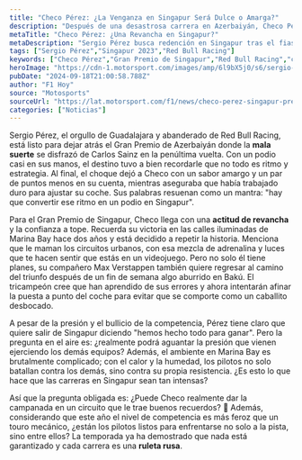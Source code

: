 ```yaml
---
title: "Checo Pérez: ¿La Venganza en Singapur Será Dulce o Amarga?"
description: "Después de una desastrosa carrera en Azerbaiyán, Checo Pérez se prepara para un regreso triunfal en las calles de Singapur. ¿Logrará la revancha que tanto anhela?"
metaTitle: "Checo Pérez: ¿Una Revancha en Singapur?"
metaDescription: "Sergio Pérez busca redención en Singapur tras el fiasco en Azerbaiyán. ¿Podrá convertir su ritmo en un podio?"
tags: ["Sergio Pérez","Singapur 2023","Red Bull Racing"]
keywords: ["Checo Pérez","Gran Premio de Singapur","Red Bull Racing","circuitos urbanos","competencia intensiva"]
heroImage: "https://cdn-1.motorsport.com/images/amp/6l9bX5j0/s6/sergio-perez-red-bull-racing.jpg"
pubDate: "2024-09-18T21:00:58.788Z"
author: "F1 Hoy"
source: "Motosports"
sourceUrl: "https://lat.motorsport.com/f1/news/checo-perez-singapur-previa-busca-podio/10655514/?utm_source=RSS&utm_medium=referral&utm_campaign=RSS-F1&utm_term=News&utm_content=lat"
categories: ["Noticias"]
---
```

Sergio Pérez, el orgullo de Guadalajara y abanderado de Red Bull Racing, está listo para dejar atrás el Gran Premio de Azerbaiyán donde la **mala suerte** se disfrazó de Carlos Sainz en la penúltima vuelta. Con un podio casi en sus manos, el destino tuvo a bien recordarle que no todo es ritmo y estrategia. Al final, el choque dejó a Checo con un sabor amargo y un par de puntos menos en su cuenta, mientras aseguraba que había trabajado duro para ajustar su coche. Sus palabras resuenan como un mantra: "hay que convertir ese ritmo en un podio en Singapur".

Para el Gran Premio de Singapur, Checo llega con una **actitud de revancha** y la confianza a tope. Recuerda su victoria en las calles iluminadas de Marina Bay hace dos años y está decidido a repetir la historia. Menciona que le maman los circuitos urbanos, con esa mezcla de adrenalina y luces que te hacen sentir que estás en un videojuego. Pero no solo él tiene planes, su compañero Max Verstappen también quiere regresar al camino del triunfo después de un fin de semana algo aburrido en Bakú. El tricampeón cree que han aprendido de sus errores y ahora intentarán afinar la puesta a punto del coche para evitar que se comporte como un caballito desbocado.

A pesar de la presión y el bullicio de la competencia, Pérez tiene claro que quiere salir de Singapur diciendo "hemos hecho todo para ganar". Pero la pregunta en el aire es: ¿realmente podrá aguantar la presión que vienen ejerciendo los demás equipos? Además, el ambiente en Marina Bay es brutalmente complicado; con el calor y la humedad, los pilotos no solo batallan contra los demás, sino contra su propia resistencia. ¿Es esto lo que hace que las carreras en Singapur sean tan intensas?

Así que la pregunta obligada es: ¿Puede Checo realmente dar la campanada en un circuito que le trae buenos recuerdos? 🤔 Además, considerando que este año el nivel de competencia es más feroz que un touro mecánico, ¿están los pilotos listos para enfrentarse no solo a la pista, sino entre ellos? La temporada ya ha demostrado que nada está garantizado y cada carrera es una **ruleta rusa**.


